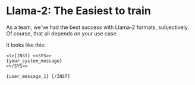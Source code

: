 # Llama-2: The Easiest to train

As a team, we've had the best success with Llama-2 formats, subjectively. Of course, that all depends on your use case.

It looks like this:
```
<s>[INST] <<SYS>>
{your_system_message}
<</SYS>>

{user_message_1} [/INST]